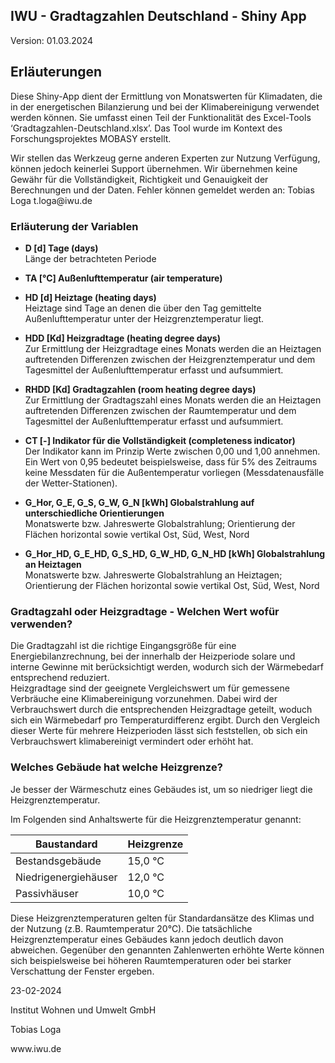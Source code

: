 ## IWU - Gradtagzahlen Deutschland - Shiny App
Version: 01.03.2024

## Erläuterungen 

Diese Shiny-App dient der Ermittlung von Monatswerten für Klimadaten, die in der energetischen Bilanzierung und bei der Klimabereinigung verwendet werden können. Sie umfasst einen Teil der Funktionalität des Excel-Tools 'Gradtagzahlen-Deutschland.xlsx'. Das Tool wurde im Kontext des Forschungsprojektes MOBASY erstellt. 

Wir stellen das Werkzeug gerne anderen Experten zur Nutzung Verfügung, können jedoch keinerlei Support übernehmen. Wir übernehmen keine Gewähr für die Vollständigkeit, Richtigkeit und Genauigkeit der Berechnungen und der Daten. Fehler können gemeldet werden an: Tobias Loga t.loga@iwu.de


### Erläuterung der Variablen 

- **D [d] Tage (days)** <br>
   Länge der betrachteten Periode

- **TA [°C] Außenlufttemperatur (air temperature)**

- **HD [d] Heiztage (heating days)**  <br>
   Heiztage sind Tage an denen die über den Tag gemittelte Außenlufttemperatur unter der Heizgrenztemperatur liegt.

- **HDD [Kd] Heizgradtage (heating degree days)** <br>
   Zur Ermittlung der Heizgradtage eines Monats werden die an Heiztagen auftretenden Differenzen zwischen der Heizgrenztemperatur und dem Tagesmittel der Außenlufttemperatur erfasst und aufsummiert.

- **RHDD [Kd] Gradtagzahlen	(room heating degree days)** <br>
   Zur Ermittlung der Gradtagszahl eines Monats werden die an Heiztagen auftretenden Differenzen zwischen der Raumtemperatur und dem Tagesmittel der Außenlufttemperatur erfasst und aufsummiert.

- **CT [-] Indikator für die Vollständigkeit (completeness indicator)** <br>
   Der Indikator kann im Prinzip Werte zwischen 0,00 und 1,00 annehmen. Ein Wert von 0,95 bedeutet beispielsweise, dass für 5% des Zeitraums keine Messdaten für die Außentemperatur vorliegen (Messdatenausfälle der Wetter-Stationen). 

- **G_Hor, G_E, G_S, G_W, G_N [kWh] Globalstrahlung auf unterschiedliche Orientierungen** <br>
   Monatswerte bzw. Jahreswerte Globalstrahlung; Orientierung der Flächen horizontal sowie vertikal Ost, Süd, West, Nord

- **G_Hor_HD, G_E_HD, G_S_HD, G_W_HD, G_N_HD [kWh] Globalstrahlung an Heiztagen** <br>
  Monatswerte bzw. Jahreswerte Globalstrahlung an Heiztagen; Orientierung der Flächen horizontal sowie vertikal Ost, Süd, West, Nord


### Gradtagzahl oder Heizgradtage - Welchen Wert wofür verwenden?										

Die Gradtagzahl ist die richtige Eingangsgröße für eine Energiebilanzrechnung, bei der innerhalb der Heizperiode solare und interne Gewinne mit berücksichtigt werden, wodurch sich der Wärmebedarf entsprechend reduziert.										
Heizgradtage sind der geeignete Vergleichswert um für gemessene Verbräuche eine Klimabereinigung vorzunehmen. Dabei wird der Verbrauchswert durch die entsprechenden Heizgradtage geteilt, woduch sich ein Wärmebedarf pro Temperaturdifferenz ergibt. Durch den Vergleich dieser Werte für mehrere Heizperioden lässt sich feststellen, ob sich ein Verbrauchswert klimabereinigt vermindert oder erhöht hat.


### Welches Gebäude hat welche Heizgrenze?										

Je besser der Wärmeschutz eines Gebäudes ist, um so niedriger liegt die Heizgrenztemperatur. 								

Im Folgenden sind Anhaltswerte für die Heizgrenztemperatur genannt:			

|  Baustandard	         | Heizgrenze |
|  --------------------- | ---------- |
|  Bestandsgebäude	     |   15,0 °C  |								
|  Niedrigenergiehäuser	 |   12,0 °C	|					
|  Passivhäuser	         |   10,0 °C  |						


Diese Heizgrenztemperaturen gelten für Standardansätze des Klimas und der Nutzung (z.B. Raumtemperatur 20°C). Die tatsächliche Heizgrenztemperatur eines Gebäudes kann jedoch deutlich davon abweichen. Gegenüber den genannten Zahlenwerten erhöhte Werte können sich beispielsweise bei höheren Raumtemperaturen oder bei starker Verschattung der Fenster ergeben. 		

23-02-2024

Institut Wohnen und Umwelt GmbH

Tobias Loga 									

www.iwu.de 

